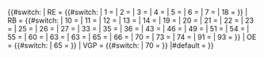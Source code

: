 <includeonly>{{#switch: {{{1|}}}
| RE = {{#switch:{{{2|}}}
| 1  = {{Bahnlinie|RE|1||white|#EE1C23|#EE1C23}}
| 2  = {{Bahnlinie|RE|2||black|#FFD403|#FFD403}}
| 3  = {{Bahnlinie|RE|3||white|#F57921|#F57921}}
| 4  = {{Bahnlinie|RE|4||white|#952D4F|#952D4F}}
| 5  = {{Bahnlinie|RE|5||white|#0072BC|#0072BC}}
| 6  = {{Bahnlinie|RE|6||white|#DB6EAB|#DB6EAB}}
| 7  = {{Bahnlinie|RE|7||white|#00854A|#00854A}}
| 18 = {{Bahnlinie|RE|18||white|#F57921|#F57921}}}}
| RB = {{#switch:{{{2|}}}
| 10 = {{Bahnlinie|RB|10||white|#60BB46|#60BB46}}
| 11 = {{Bahnlinie|RB|11||white|#059EDB|#059EDB}}
| 12 = {{Bahnlinie|RB|12||white|#A3238E|#A3238E}}
| 13 = {{Bahnlinie|RB|13||white|#F68B1F|#F68B1F}}
| 14 = {{Bahnlinie|RB|14||white|#A3238E|#A3238E}}
| 19 = {{Bahnlinie|RB|19||white|#952D4F}}
| 20 = {{Bahnlinie|RB|20||white|#00854A|#00854A}}
| 21 = {{Bahnlinie|RB|21||white|#5E6DB3|#5E6DB3}}
| 22 = {{Bahnlinie|RB|22||white|#0087CB|#0087CB}}
| 23 = {{Bahnlinie|RB|23||white|#A3238E|#A3238E}}
| 25 = {{Bahnlinie|RB|25||white|#0087CB|#0087CB}}
| 26 = {{Bahnlinie|RB|26||white|#00A896|#00A896}}
| 27 = {{Bahnlinie|RB|27||white|#EE1C23|#EE1C23}}
| 33 = {{Bahnlinie|RB|33||white|#EE1C23|#EE1C23}}
| 35 = {{Bahnlinie|RB|35||white|#5E6DB3|#5E6DB3}}
| 36 = {{Bahnlinie|RB|36||white|#A7653F|#A7653F}}
| 43 = {{Bahnlinie|RB|43||white|#5E6DB3|#5E6DB3}}
| 46 = {{Bahnlinie|RB|46||white|#DB6EAB|#DB6EAB}}
| 49 = {{Bahnlinie|RB|49||white|#952D4F}}
| 51 = {{Bahnlinie|RB|51||white|#DB6EAB|#DB6EAB}}
| 54 = {{Bahnlinie|RB|54||white|#5E6DB3|#5E6DB3}}
| 55 = {{Bahnlinie|RB|55||white|#F57921|#F57921}}
| 60 = {{Bahnlinie|RB|60||white|#60BB46|#60BB46}}
| 63 = {{Bahnlinie|RB|63||black|#FFD403|#FFD403}}
| 63 = {{Bahnlinie|RB|63V||black|#FFD403|#FFD403}}
| 65 = {{Bahnlinie|RB|65||white|#0072BC|#0072BC}}
| 66 = {{Bahnlinie|RB|66||white|#60BB46|#60BB46}}
| 70 = {{Bahnlinie|RB|70||black|#FFD403|#FFD403}}
| 73 = {{Bahnlinie|RB|73||white|#00A896|#00A896}}
| 74 = {{Bahnlinie|RB|74||white|#0072BC|#0072BC}}
| 91 = {{Bahnlinie|RB|91||white|#A7653F|#A7653F}}
| 93 = {{Bahnlinie|RB|93||white|#A7653F|#A7653F}}}}
| OE = {{#switch:{{{2|}}}
| 65 = {{Bahnlinie|RB||OE 65|white|#0072BC|#0072BC}}}}
| VGP = {{#switch:{{{2|}}}
| 70 = {{Bahnlinie|RB||VGP 70|black|#FFD403|#FFD403}}}}
|#default = {{Bahnlinie|RB||{{{1|}}}|{{{2|}}}}}
}}</includeonly><noinclude>
{{Documentation}}
</noinclude>